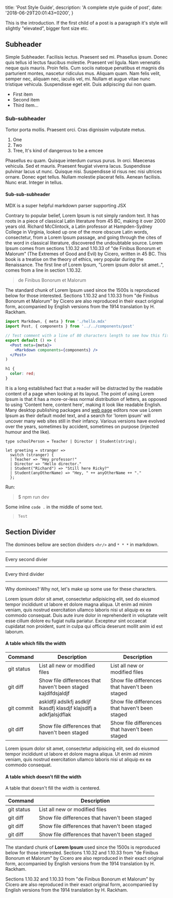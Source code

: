   title: 'Post Style Guide',
  description: 'A complete style guide of post',
  date: '2018-06-29T20:01:43+0200',
}

This is the introduction. If the first child of a post is a paragraph it's
style will slightly "elevated", bigger font size etc.

## Subheader

Simple Subheader.  Facilisis lectus. Praesent sed mi. Phasellus ipsum. Donec
quis tellus id lectus faucibus molestie. Praesent vel ligula. Nam venenatis
neque quis mauris. Proin felis. Cum sociis natoque penatibus et magnis dis
parturient montes, nascetur ridiculus mus. Aliquam quam. Nam felis velit,
semper nec, aliquam nec, iaculis vel, mi. Nullam et augue vitae nunc tristique
vehicula. Suspendisse eget elit. Duis adipiscing dui non quam.

* First item
* Second item
* Third item...

### Sub-subheader

Tortor porta mollis. Praesent orci. Cras dignissim vulputate metus.

1. One
2. Two
2. Tree, It's kind of dangerous to be a emcee

Phasellus eu quam. Quisque interdum cursus purus. In orci. Maecenas vehicula.
Sed et mauris. Praesent feugiat viverra lacus. Suspendisse pulvinar lacus ut
nunc. Quisque nisi. Suspendisse id risus nec nisi ultrices ornare. Donec eget
tellus. Nullam molestie placerat felis. Aenean facilisis. Nunc erat. Integer in
tellus.

#### Sub-sub-subheader

MDX is a super helpful markdown parser supporting JSX

Contrary to popular belief, Lorem Ipsum is not simply random text. It has
roots in a piece of classical Latin literature from 45 BC, making it over
2000 years old. Richard McClintock, a Latin professor at Hampden-Sydney
College in Virginia, looked up one of the more obscure Latin words,
consectetur, from a Lorem Ipsum passage, and going through the cites of the
word in classical literature, discovered the undoubtable source. Lorem Ipsum
comes from sections 1.10.32 and 1.10.33 of "de Finibus Bonorum et Malorum"
(The Extremes of Good and Evil) by Cicero, written in 45 BC. This book is a
treatise on the theory of ethics, very popular during the Renaissance. The
first line of Lorem Ipsum, "Lorem ipsum dolor sit amet..", comes from a line
in section 1.10.32.

> de Finibus Bonorum et Malorum

The standard chunk of Lorem Ipsum used since the 1500s is reproduced below
for those interested. Sections 1.10.32 and 1.10.33 from "de Finibus Bonorum
et Malorum" by Cicero are also reproduced in their exact original form,
accompanied by English versions from the 1914 translation by H. Rackham.

```jsx
import Markdown, { meta } from './hello.mdx'
import Post, { components } from '../../components/post'

// Test comment with a line of 80 characters length to see how this fit in here?
export default () => (
  <Post meta={meta}>
    <Markdown components={components} />
  </Post>
)
```

```css
h1 {
  color: red;
}
```

It is a long established fact that a reader will be distracted by the readable
content of a page when looking at its layout. The point of using Lorem Ipsum is
that it has a more-or-less normal distribution of letters, as opposed to using
'Content here, content here', making it look like readable English. Many
desktop publishing packages and [web page](https://localhost/) editors now use
Lorem Ipsum as their default model text, and a search for 'lorem ipsum' will
uncover many web sites still in their infancy. Various versions have evolved
over the years, sometimes by accident, sometimes on purpose (injected humour
and the like).

```reasonml
type schoolPerson = Teacher | Director | Student(string);

let greeting = stranger =>
  switch (stranger) {
  | Teacher => "Hey professor!"
  | Director => "Hello director."
  | Student("Richard") => "Still here Ricky?"
  | Student(anyOtherName) => "Hey, " ++ anyOtherName ++ "."
  };
```

Run:
> $ npm run dev

Some inline `code .` in the middle of some text.

> `Test`

## Section Divider

The dominoes bellow are section dividers `<hr/>` and `* * *` in markdown.

* * *

Every second divier

* * *

Every third divider

* * *

Why dominoes? Why not, let's make up some use for these characters.

Lorem ipsum dolor sit amet, consectetur adipisicing elit, sed do eiusmod tempor
incididunt ut labore et dolore magna aliqua. Ut enim ad minim veniam, quis
nostrud exercitation ullamco laboris nisi ut aliquip ex ea commodo consequat.
Duis aute irure dolor in reprehenderit in voluptate velit esse cillum dolore eu
fugiat nulla pariatur. Excepteur sint occaecat cupidatat non proident, sunt in
culpa qui officia deserunt mollit anim id est laborum.

#### A table which fills the width

| Command    | Description                                    | Description                                    |
| ---------- | ---------------------------------------------- | ---------------------------------------------- |
| git status | List all new or modified files                 | List all new or modified files                 |
| git diff   | Show file differences that haven't been staged kajdlfdsjaldjf | Show file differences that haven't been staged |
| git commit   | askldfjl adslkfj asdkljf lkasdfj klasdjf klajsdlfj a adkfjalsjdflak | Show file differences that haven't been staged |
| git diff   | Show file differences that haven't been staged | Show file differences that haven't been staged |

Lorem ipsum dolor sit amet, consectetur adipisicing elit, sed do eiusmod tempor
incididunt ut labore et dolore magna aliqua. Ut enim ad minim veniam, quis
nostrud exercitation ullamco laboris nisi ut aliquip ex ea commodo consequat.

#### A table which doesn't fill the width

A table that doesn't fill the width is centered.

| Command    | Description                                    |
| ---------- | ---------------------------------------------- |
| git status | List all new or modified files                 |
| git diff   | Show file differences that haven't been staged |
| git diff   | Show file differences that haven't been staged |
| git diff   | Show file differences that haven't been staged |

The standard chunk of **Lorem Ipsum** used since the 1500s is reproduced below
for those interested. Sections 1.10.32 and 1.10.33 from "de Finibus Bonorum
et Malorum" by Cicero are also reproduced in their exact original form,
accompanied by English versions from the 1914 translation by H. Rackham.

Sections 1.10.32 and 1.10.33 from "de Finibus Bonorum
et Malorum" by Cicero are also reproduced in their exact original form,
accompanied by English versions from the 1914 translation by H. Rackham.
